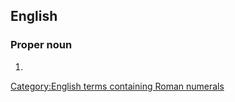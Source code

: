 ==English==

===Proper noun===
{{en-proper noun}}

# {{abbreviation of|en|Song of the Three Holy Children}}

[[Category:English terms containing Roman numerals]]